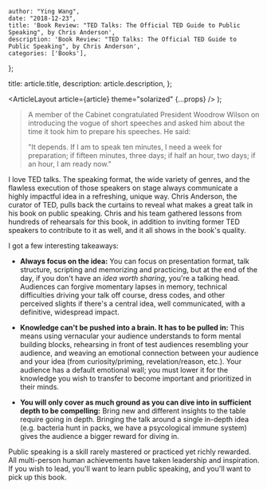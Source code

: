 
    author: "Ying Wang",
    date: "2018-12-23",
    title: 'Book Review: "TED Talks: The Official TED Guide to Public Speaking", by Chris Anderson',
    description: 'Book Review: "TED Talks: The Official TED Guide to Public Speaking", by Chris Anderson',
    categories: ['Books'],
};

  title: article.title,
  description: article.description,
};

  <ArticleLayout article={article} theme="solarized" {...props} />
);

> A member of the Cabinet congratulated President Woodrow Wilson on introducing
> the vogue of short speeches and asked him about the time it took him to
> prepare his speeches. He said:
>
> "It depends. If I am to speak ten minutes, I need a week for preparation; if
> fifteen minutes, three days; if half an hour, two days; if an hour, I am ready
> now."

I love TED talks. The speaking format, the wide variety of genres, and the
flawless execution of those speakers on stage always communicate a highly
impactful idea in a refreshing, unique way. Chris Anderson, the curator of TED,
pulls back the curtains to reveal what makes a great talk in his book on public
speaking. Chris and his team gathered lessons from hundreds of rehearsals for
this book, in addition to inviting former TED speakers to contribute to it as
well, and it all shows in the book's quality.

I got a few interesting takeaways:

- **Always focus on the idea:** You can focus on presentation format, talk
  structure, scripting and memorizing and practicing, but at the end of the day,
  if you don't have an _idea worth sharing_, you're a talking head. Audiences
  can forgive momentary lapses in memory, technical difficulties driving your
  talk off course, dress codes, and other perceived slights if there's a central
  idea, well communicated, with a definitive, widespread impact.

- **Knowledge can't be pushed into a brain. It has to be pulled in:** This means
  using vernacular your audience understands to form mental building blocks,
  rehearsing in front of test audiences resembling your audience, and weaving an
  emotional connection between your audience and your idea (from
  curiosity/priming, revelation/reason, etc.). Your audience has a default
  emotional wall; you must lower it for the knowledge you wish to transfer to
  become important and prioritized in their minds.

- **You will only cover as much ground as you can dive into in sufficient depth
  to be compelling:** Bring new and different insights to the table require
  going in depth. Bringing the talk around a single in-depth idea (e.g. bacteria
  hunt in packs, we have a psycological immune system) gives the audience a
  bigger reward for diving in.

Public speaking is a skill rarely mastered or practiced yet richly rewarded. All
multi-person human achievements have taken leadership and inspiration. If you
wish to lead, you'll want to learn public speaking, and you'll want to pick up
this book.
